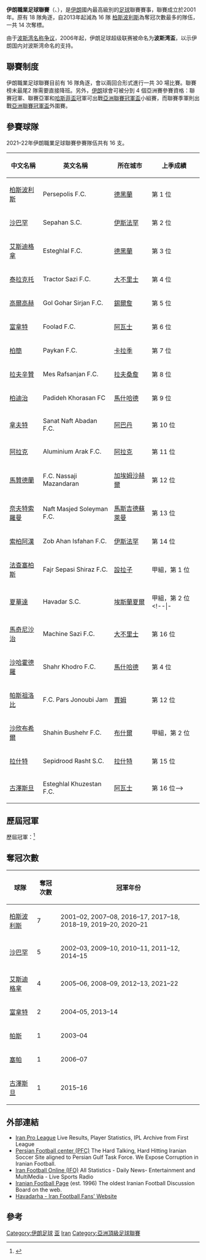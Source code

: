 {{noteTA|G1=足球|G2=伊朗足球}}
{{Infobox football league
| name             = 伊朗職業足球聯賽
| logo             =
| pixels           = 
| country          = 伊朗
| confed           = [[亞洲足球聯合總會|AFC]]（[[亞洲|亞洲]]）
| founded          = {{Start date and age|2001|11|2}}
| teams            = 16 隊
| relegation       = [[伊朗足球甲級聯賽|伊朗足球甲級聯賽]]
| level            = 第 1 級
| domest_cup       = [[哈斯菲盃|哈斯菲盃]]<br /> [[伊朗超級盃|伊朗超級盃]]
| confed_cup       = [[亞洲聯賽冠軍盃|亞洲聯賽冠軍盃]]
| season           = 2021–22
| champions        = [[德黑蘭獨立足球俱樂部|艾斯迪格拿]]（第 4 次）
| most_champs      = [[柏斯波利斯足球俱樂部|柏斯波利斯]]（14 次）
| website          = [http://www.iranleague.ir/ 官方網站]
}}

'''伊朗職業足球聯賽'''（{{lang-en|'''Iran Pro League'''}}、{{lang-fa|لیگ برتر فوتبال ایران}}），是[[伊朗|伊朗]]國內最高級別的[[足球|足球]]聯賽賽事，聯賽成立於2001年。原有 18 隊角逐，自2013年起減為 16 隊 [[柏斯波利斯足球俱樂部|柏斯波利斯]]為奪冠次數最多的隊伍，一共 14 次奪標。

由于[[波斯湾名称争议|波斯湾名称争议]]，2006年起，伊朗足球超级联赛被命名为'''波斯湾盃'''，以示伊朗国内对波斯湾命名的支持。

== 聯賽制度 ==
伊朗職業足球聯賽目前有 16 隊角逐，會以兩回合形式進行一共 30 場比賽。聯賽榜末最尾2 隊需要直接降班。另外，[[伊朗|伊朗]]球會可被分到 4 個亞洲賽參賽資格：聯賽冠軍、聯賽亞軍和[[哈斯菲盃|哈斯菲盃]]冠軍可出戰[[亞洲聯賽冠軍盃|亞洲聯賽冠軍盃]]小組賽，而聯賽季軍則出戰[[亞洲聯賽冠軍盃|亞洲聯賽冠軍盃]]外圍賽。

== 參賽球隊 ==
2021–22年伊朗職業足球聯賽參賽隊伍共有 16 支。

{| class="wikitable" style=font-size:100%
|-
!中文名稱
!英文名稱
!所在城市
!上季成績
|-
|[[柏斯波利斯足球俱樂部|柏斯波利斯]] || Persepolis F.C. || [[德黑蘭|德黑蘭]] || 第 1 位
|-
|[[沙巴罕體育會|沙巴罕]] || Sepahan S.C. || [[伊斯法罕|伊斯法罕]] || 第 2 位
|-
|[[德黑蘭獨立足球俱樂部|艾斯迪格拿]] || Esteghlal F.C. || [[德黑蘭|德黑蘭]] || 第 3 位
|-
|[[大不里士拖拉機足球俱樂部|泰拉克托]] || Tractor Sazi F.C. || [[大不里士|大不里士]] || 第 4 位
|-
|[[高爾高赫足球會|高爾高赫]] || Gol Gohar Sirjan F.C. || [[錫爾詹|錫爾詹]] || 第 5 位
|-
|[[胡齊斯坦鋼鐵足球俱樂部|富拿特]] || Foolad F.C. || [[阿瓦士|阿瓦士]] || 第 6 位
|-
|[[柏簡足球會|柏簡]] || Paykan F.C. || [[卡拉季_(德黑蘭省)|卡拉季]] || 第 7 位
|-
|[[拉夫辛贊足球會|拉夫辛贊]] || Mes Rafsanjan F.C. || [[拉夫桑詹|拉夫桑詹]] || 第 8 位
|-
|[[柏迪治足球會|柏迪治]] || Padideh Khorasan FC || [[馬什哈德|馬什哈德]] || 第 9 位
|-
|[[納夫特足球俱樂部|拿夫特]] || Sanat Naft Abadan F.C. || [[阿巴丹|阿巴丹]] || 第 10 位
|-
|[[阿拉克足球會|阿拉克]] || Aluminium Arak F.C. || [[阿拉克|阿拉克]] || 第 11 位
|-
|[[拿薩治馬贊德蘭足球會|馬贊德蘭]] || F.C. Nassaji Mazandaran || [[加埃姆沙赫爾|加埃姆沙赫爾]] || 第 12 位
|-
|[[奈夫特索羅曼足球會|奈夫特索羅曼]] || Naft Masjed Soleyman F.C. || [[馬斯吉德蘇萊曼|馬斯吉德蘇萊曼]] || 第 13 位
|-
|[[伊斯法罕佐布阿漢足球俱樂部|索柏阿漢]] || Zob Ahan Isfahan F.C. || [[伊斯法罕|伊斯法罕]] || 第 14 位
|-
|[[法查塞柏斯足球會|法查塞柏斯]] || Fajr Sepasi Shiraz F.C. || [[設拉子|設拉子]] || 甲組，第 1 位
|-
|[[夏華達體育會|夏華達]] || Havadar S.C. || [[埃斯蘭夏爾|埃斯蘭夏爾]] || 甲組，第 2 位
<!--|-
|[[塞帕足球俱樂部|塞帕]] || Saipa F.C. || [[卡拉季|卡拉季]] || 第 15 位
|-
|[[馬奇尼沙治足球會|馬奇尼沙治]] || Machine Sazi F.C. || [[大不里士|大不里士]] || 第 16 位
|-
|[[沙哈霍德羅足球會|沙哈霍德羅]] || Shahr Khodro F.C. || [[馬什哈德|馬什哈德]] || 第 4 位
|-
|[[帕斯祖洛比足球會|帕斯祖洛比]] || F.C. Pars Jonoubi Jam || [[賈姆|賈姆]] || 第 12 位
|-
|[[布什爾老鷹足球俱樂部|沙欣布希爾]] || Shahin Bushehr F.C. || [[布什爾|布什爾]] || 甲組，第 2 位
|-
|[[斯比魯特拉什特體育會|拉什特]] || Sepidrood Rasht S.C. || [[拉什特|拉什特]] || 第 15 位
|-
|[[胡齊斯坦獨立足球俱樂部|古澤斯旦]] || Esteghlal Khuzestan F.C. || [[阿瓦士|阿瓦士]] || 第 16 位-->
|}

== 歷屆冠軍 ==
歷屆冠軍：<ref>{{cite web |title=Iran - List of Champions |url=http://rsssf.com/tablesi/iranchamp.html |publisher=RSSSF |accessdate=2013年1月31日 |archive-date=2020年8月20日 |archive-url=https://web.archive.org/web/20200820061223/http://rsssf.com/tablesi/iranchamp.html |dead-url=no }}</ref> 

{{columns-list|4|
* 2001–02：[[柏斯波利斯足球俱樂部|柏斯波利斯]]
* 2002–03：[[沙巴罕體育會|沙巴罕]]
* 2003–04：[[德黑蘭帕斯足球俱樂部|帕斯]]
* 2004–05：[[胡齊斯坦鋼鐵足球俱樂部|富拿特]]
* 2005–06：[[德黑蘭獨立足球俱樂部|艾斯迪格拿]]
* 2006–07：[[塞帕足球俱樂部|塞帕]]
* 2007–08：[[柏斯波利斯足球俱樂部|柏斯波利斯]]
* 2008–09：[[德黑蘭獨立足球俱樂部|艾斯迪格拿]]
* 2009–10：[[沙巴罕體育會|沙巴罕]]
* 2010–11：[[沙巴罕體育會|沙巴罕]]
* 2011–12：[[沙巴罕體育會|沙巴罕]]
* 2012–13：[[艾斯迪格拿足球俱樂部|艾斯迪格拿]]
* 2013–14：[[胡齊斯坦鋼鐵足球俱樂部|富拿特]]
* 2014–15：[[沙巴罕體育會|沙巴罕]]
* 2015–16：[[古澤斯旦艾斯迪格拿足球會|古澤斯旦]]
* 2016–17：[[柏斯波利斯足球俱樂部|柏斯波利斯]]
* 2017–18：[[柏斯波利斯足球俱樂部|柏斯波利斯]]
* 2018–19：[[柏斯波利斯足球俱樂部|柏斯波利斯]]
* 2019–20：[[柏斯波利斯足球俱樂部|柏斯波利斯]]
* 2020–21：[[柏斯波利斯足球俱樂部|柏斯波利斯]]
* 2021–22：[[艾斯迪格拿足球俱樂部|艾斯迪格拿]]
}}

== 奪冠次數 ==
{| class="wikitable" style="text-align:center;"
|-
!球隊
!奪冠次數
!冠軍年份
|-
|style="text-align:left;"|[[柏斯波利斯足球俱樂部|柏斯波利斯]] || 7
|style="text-align:left;"|2001–02, 2007–08, 2016–17, 2017–18, 2018–19, 2019–20, 2020–21
|-
|style="text-align:left;"|[[沙巴罕體育會|沙巴罕]] || 5
|style="text-align:left;"|2002–03, 2009–10, 2010–11, 2011–12, 2014–15
|-
|style="text-align:left;"|[[德黑蘭獨立足球俱樂部|艾斯迪格拿]] || 4
|style="text-align:left;"|2005–06, 2008–09, 2012–13, 2021–22
|-
|style="text-align:left;"|[[胡齊斯坦鋼鐵足球俱樂部|富拿特]] || 2
|style="text-align:left;"|2004–05, 2013–14
|-
|style="text-align:left;"|[[德黑蘭帕斯足球俱樂部|帕斯]] || 1
|style="text-align:left;"|2003–04
|-
|style="text-align:left;"|[[塞帕足球俱樂部|塞帕]] || 1
|style="text-align:left;"|2006–07
|-
|style="text-align:left;"|[[古澤斯旦艾斯迪格拿足球會|古澤斯旦]] || 1
|style="text-align:left;"|2015–16
|}

== 外部連結 ==
* [http://www.persianleague.com/ Iran Pro League] {{Wayback|url=http://www.persianleague.com/ |date=20151014135326 }} Live Results, Player Statistics, IPL Archive from First League
* [https://web.archive.org/web/20110209091106/http://www.persianfootballcenter.com/ Persian Football center (PFC)] The Hard Talking, Hard Hitting Iranian Soccer Site aligned to Persian Gulf Task Force. We Expose Corruption in Iranian Football.
* [http://www.iranfootballonline.com/ Iran Football Online (IFO)] {{Wayback|url=http://www.iranfootballonline.com/ |date=20210106043836 }} All Statistics - Daily News- Entertainment and MultiMedia - Live Sports Radio
* [http://www.websitetoolbox.com/tool/gb/ifp Iranian Football Page] {{Wayback|url=http://www.websitetoolbox.com/tool/gb/ifp |date=20130603143341 }} (est. 1996) The oldest Iranian Football Discussion Board on the web.
* [http://www.havadarha.com/ Havadarha - Iran Football Fans' Website] {{Wayback|url=http://www.havadarha.com/ |date=20170925005245 }}

== 參考 ==
{{reflist}}

{{AFC leagues}}
[[Category:伊朗足球|Category:伊朗足球]]
[[Category:國家頂級足球聯賽|亚]]
[[Category:亞洲各國足球聯賽|Iran]]
[[Category:亞洲頂級足球聯賽|Category:亞洲頂級足球聯賽]]